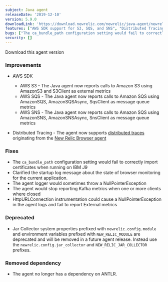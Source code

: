 ```yaml
---
subject: Java agent
releaseDate: '2019-12-10'
version: 5.9.0
downloadLink: 'https://download.newrelic.com/newrelic/java-agent/newrelic-agent/5.9.0/'
features: ["AWS SDK support for S3, SQS, and SNS", "Distributed Tracing now supports traces originating from the New Relic Browser agent", "The agent no longer has a dependency on ANTLR"]
bugs: ["The ca_bundle_path configuration setting would fail to correctly import certificates when running on IBM J9", "Clarified the startup log message about the state of browser monitoring for the current application", "The agent logger would sometimes throw a NullPointerException", "The agent would stop reporting Kafka metrics when one or more clients where closed", "HttpURLConnection instrumentation could cause a NullPointerException in the agent logs and fail to report External metrics"]
security: []
---
```

<ButtonGroup>
  <ButtonLink
    role="button"
    to="https://download.newrelic.com/newrelic/java-agent/newrelic-agent/5.9.0/"
    variant="primary"
  >
    Download this agent version
  </ButtonLink>
</ButtonGroup>

### Improvements

* AWS SDK

  * AWS S3 - The Java agent now reports calls to Amazon S3 using AmazonS3 and S3Client as external metrics
  * AWS SQS - The Java agent now reports calls to Amazon SQS using AmazonSQS, AmazonSQSAsync, SqsClient as message queue metrics
  * AWS SNS - The Java agent now reports calls to Amazon SQS using AmazonSNS, AmazonSNSAsync, SnsClient as message queue metrics
* Distributed Tracing - The agent now supports [distributed traces](https://docs.newrelic.com/docs/understand-dependencies/distributed-tracing/get-started/introduction-distributed-tracing) originating from the [New Relic Browser agent](https://docs.newrelic.com/docs/browser/new-relic-browser/getting-started/introduction-new-relic-browser)

### Fixes

* The `ca_bundle_path` configuration setting would fail to correctly import certificates when running on IBM J9
* Clarified the startup log message about the state of browser monitoring for the current application.
* The agent logger would sometimes throw a NullPointerException
* The agent would stop reporting Kafka metrics when one or more clients where closed
* HttpURLConnection instrumentation could cause a NullPointerException in the agent logs and fail to report External metrics

### Deprecated

* Jar Collector system properties prefixed with `newrelic.config.module` and environment variables prefixed with `NEW_RELIC_MODULE` are deprecated and will be removed in a future agent release. Instead use the `newrelic.config.jar_collector` and `NEW_RELIC_JAR_COLLECTOR` prefixes.

### Removed dependency

* The agent no longer has a dependency on ANTLR.
